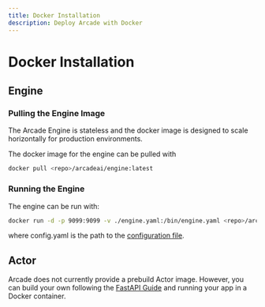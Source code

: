 ```yaml
---
title: Docker Installation
description: Deploy Arcade with Docker
---
```


# Docker Installation

## Engine

### Pulling the Engine Image

The Arcade Engine is stateless and the docker image is designed to scale horizontally for production environments.

The docker image for the engine can be pulled with

```bash
docker pull <repo>/arcadeai/engine:latest
```

### Running the Engine

The engine can be run with:

```bash
docker run -d -p 9099:9099 -v ./engine.yaml:/bin/engine.yaml <repo>/arcadeai/engine:latest
```

where config.yaml is the path to the [configuration file](/engine/engine/configuration#full-configuration-example).

## Actor

Arcade does not currently provide a prebuild Actor image. However, you can build your own following the
[FastAPI Guide](/guides/fastapi) and running your app in a Docker container.
